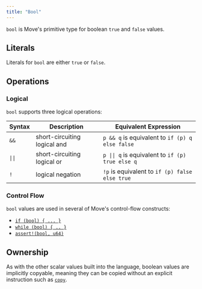 ```yaml
---
title: "Bool"
---
```


`bool` is Move's primitive type for boolean `true` and `false` values.

## Literals

Literals for `bool` are either `true` or `false`.

## Operations

### Logical

`bool` supports three logical operations:

| Syntax | Description                  | Equivalent Expression                            |
| ------ | ---------------------------- | ------------------------------------------------ |
| `&&`   | short-circuiting logical and | `p && q` is equivalent to `if (p) q else false`  |
| `\|\|` | short-circuiting logical or  | `p \|\| q` is equivalent to `if (p) true else q` |
| `!`    | logical negation             | `!p` is equivalent to `if (p) false else true`   |

### Control Flow

`bool` values are used in several of Move's control-flow constructs:

- [`if (bool) { ... }`](/build/smart-contracts/book/conditionals)
- [`while (bool) { .. }`](/build/smart-contracts/book/loops)
- [`assert!(bool, u64)`](/build/smart-contracts/book/abort-and-assert)

## Ownership

As with the other scalar values built into the language, boolean values are implicitly copyable,
meaning they can be copied without an explicit instruction such as
[`copy`](/build/smart-contracts/book/variables#move-and-copy).
